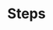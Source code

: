 ---
title: "Steps"
description: "This page contains the list of action steps that can be used to when creating custom client-side business logic in UX Flows"
---